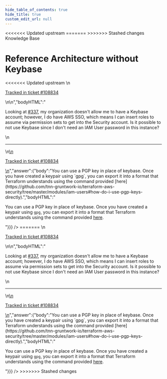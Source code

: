 ```yaml
---
hide_table_of_contents: true
hide_title: true
custom_edit_url: null
---
```



<head>
<<<<<<< Updated upstream
  <link rel="canonical" href="https://github.com/tnn-gruntwork-io/knowledge-base/discussions/485" />
=======
  <link rel="canonical" href="https://github.com/tnn-gruntwork-io/knowledge-base/discussions/485" />
>>>>>>> Stashed changes
</head>

<CenterLayout>
<span className="searchCategory">Knowledge Base</span>
<h1>Reference Architecture without Keybase</h1>
<<<<<<< Updated upstream
<GitHub discussion={{"id":"D_kwDOF8slf84AP6Xq","number":485,"author":{"login":"iangrunt"},"title":"Reference Architecture without Keybase","body":"\nLooking at https://github.com/tnn-gruntwork-io/knowledge-base/discussions/337, my organization doesn't allow me to have a Keybase account; however, I do have AWS SSO, which means I can insert roles to assume via permission sets to get into the Security account. Is it possible to not use Keybase since I don't need an IAM User password in this instance? \n\n---\n\n<ins datetime=\"2022-06-24T19:56:23Z\">\n  <p><a href=\"https://support.gruntwork.io/hc/requests/108834\">Tracked in ticket #108834</a></p>\n</ins>\n","bodyHTML":"<p dir=\"auto\">Looking at <a class=\"issue-link js-issue-link\" data-error-text=\"Failed to load title\" data-id=\"3989042\" data-permission-text=\"Title is private\" data-url=\"https://github.com/tnn-gruntwork-io/knowledge-base/discussions/337\" data-hovercard-type=\"discussion\" data-hovercard-url=\"/tnn-gruntwork-io/knowledge-base/discussions/337/hovercard\" href=\"https://github.com/tnn-gruntwork-io/knowledge-base/discussions/337\">#337</a>, my organization doesn't allow me to have a Keybase account; however, I do have AWS SSO, which means I can insert roles to assume via permission sets to get into the Security account. Is it possible to not use Keybase since I don't need an IAM User password in this instance?</p>\n<hr>\n<ins datetime=\"2022-06-24T19:56:23Z\">\n  <p dir=\"auto\"><a href=\"https://support.gruntwork.io/hc/requests/108834\" rel=\"nofollow\">Tracked in ticket #108834</a></p>\n</ins>","answer":{"body":"You can use a PGP key in place of keybase. Once you have created a keypair using `gpg`, you can export it into a format that Terraform understands using the command provided [here](https://github.com/tnn-gruntwork-io/terraform-aws-security/tree/master/modules/iam-users#how-do-i-use-pgp-keys-directly).","bodyHTML":"<p dir=\"auto\">You can use a PGP key in place of keybase. Once you have created a keypair using <code class=\"notranslate\">gpg</code>, you can export it into a format that Terraform understands using the command provided <a href=\"https://github.com/tnn-gruntwork-io/terraform-aws-security/tree/master/modules/iam-users#how-do-i-use-pgp-keys-directly\">here</a>.</p>"}}} />
=======
<GitHub discussion={{"id":"D_kwDOF8slf84AP6Xq","number":485,"author":{"login":"iangrunt"},"title":"Reference Architecture without Keybase","body":"\nLooking at https://github.com/tnn-gruntwork-io/knowledge-base/discussions/337, my organization doesn't allow me to have a Keybase account; however, I do have AWS SSO, which means I can insert roles to assume via permission sets to get into the Security account. Is it possible to not use Keybase since I don't need an IAM User password in this instance? \n\n---\n\n<ins datetime=\"2022-06-24T19:56:23Z\">\n  <p><a href=\"https://support.gruntwork.io/hc/requests/108834\">Tracked in ticket #108834</a></p>\n</ins>\n","bodyHTML":"<p dir=\"auto\">Looking at <a class=\"issue-link js-issue-link\" data-error-text=\"Failed to load title\" data-id=\"3989042\" data-permission-text=\"Title is private\" data-url=\"https://github.com/tnn-gruntwork-io/knowledge-base/discussions/337\" data-hovercard-type=\"discussion\" data-hovercard-url=\"/tnn-gruntwork-io/knowledge-base/discussions/337/hovercard\" href=\"https://github.com/tnn-gruntwork-io/knowledge-base/discussions/337\">#337</a>, my organization doesn't allow me to have a Keybase account; however, I do have AWS SSO, which means I can insert roles to assume via permission sets to get into the Security account. Is it possible to not use Keybase since I don't need an IAM User password in this instance?</p>\n<hr>\n<ins datetime=\"2022-06-24T19:56:23Z\">\n  <p dir=\"auto\"><a href=\"https://support.gruntwork.io/hc/requests/108834\" rel=\"nofollow\">Tracked in ticket #108834</a></p>\n</ins>","answer":{"body":"You can use a PGP key in place of keybase. Once you have created a keypair using `gpg`, you can export it into a format that Terraform understands using the command provided [here](https://github.com/tnn-gruntwork-io/terraform-aws-security/tree/master/modules/iam-users#how-do-i-use-pgp-keys-directly).","bodyHTML":"<p dir=\"auto\">You can use a PGP key in place of keybase. Once you have created a keypair using <code class=\"notranslate\">gpg</code>, you can export it into a format that Terraform understands using the command provided <a href=\"https://github.com/tnn-gruntwork-io/terraform-aws-security/tree/master/modules/iam-users#how-do-i-use-pgp-keys-directly\">here</a>.</p>"}}} />
>>>>>>> Stashed changes

</CenterLayout>
  

<!-- ##DOCS-SOURCER-START
{
  "sourcePlugin": "github-discussions",
  "hash": "a6d17d6a5f703b7ec7f0e31983b60e71"
}
##DOCS-SOURCER-END -->
